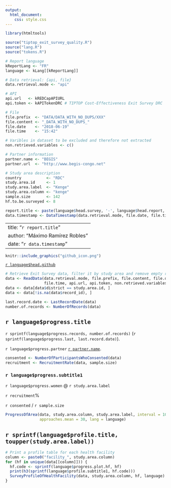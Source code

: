 ```yaml
---
output: 
  html_document: 
    css: style.css
---
```

```r
library(htmltools)

source("tiptop_exit_survey_quality.R")
source("lang.R")
source("tokens.R")

# Report language
kReportLang <- "FR"
language <- kLang[[kReportLang]]

# Data retrieval: {api, file}
data.retrieval.mode <- "api"

# API
api.url   <- kREDCapAPIURL
api.token <- kAPITokenDRC # TIPTOP Cost-Effectiveness Exit Survey DRC

# File
file.prefix  <- "DATA/DATA_WITH_NO_DUPS/XXX"
file.content <- "_DATA_WITH_NO_DUPS_"
file.date    <- "2018-06-19"
file.time    <- "15:42"

# Varibles in dataset to be excluded and therefore not extracted
non.retrieved.variables <- c()

# Partner information
partner.name <- "BEGIS"
partner.url  <- "http://www.begis-congo.net"

# Study area description
country           <- "RDC"
study.area.id     <- 1
study.area.label  <- "Kenge"
study.area.column <- "kenge"
sample.size       <- 142
hf.to.be.surveyed <- 8

report.title <- paste(language$head.survey, '-', language$head.report, ':', country, '-', study.area.label)
data.timestamp <- DataTimestamp(data.retrieval.mode, file.date, file.time)
```
---
title: "`r report.title`"
author: "Máximo Ramírez Robles"
date: "`r data.timestamp`"
---

```r
knitr::include_graphics("github_icon.png")
```
[`r language$head.github`](https://github.com/maxramirez84/r_tiptop_exit_survey_data_quality_report)

```r
# Retrieve Exit Survey data, filter it by study area and remove empty records
data <- ReadData(data.retrieval.mode, file.prefix, file.content, file.date, 
                 file.time, api.url, api.token, non.retrieved.variables)
data <- data[data$district == study.area.id, ]
data <- data[!is.na(data$record_id), ]

last.record.date <- LastRecordDate(data)
number.of.records <- NumberOfRecords(data)
```

## `r language$progress.title`

`r sprintf(language$progress.records, number.of.records)` 
(`r sprintf(language$progress.last, last.record.date)`).

`r language$progress.partner` [`r partner.name`](`r partner.url`).

```r
consented <- NumberOfParticipantsWhoConsented(data)
recruitment <- RecruitmentRate(data, sample.size)
```

### `r language$progress.subtitle1`

<div class="col-left text-center">
  `r language$progress.women` @ `r study.area.label`

  <span class="big-number">`r recruitment`%</span>

  `r consented` / `r sample.size`
</div>

```r
ProgressOfArea(data, study.area.column, study.area.label, interval = 10, 
               approaches.mean = 30, lang = language)
```

## `r sprintf(language$profile.title, toupper(study.area.label))`

```r
# Print a profile table for each health facility
column <- paste0("facility_", study.area.column)
for (hf in unique(data[[column]])) {
  hf.code <- sprintf(language$progress.plot.hf, hf)
  print(h3(sprintf(language$profile.subtitle1, hf.code)))
  SurveyProfileOfHealthFacility(data, study.area.column, hf, language)
}
```